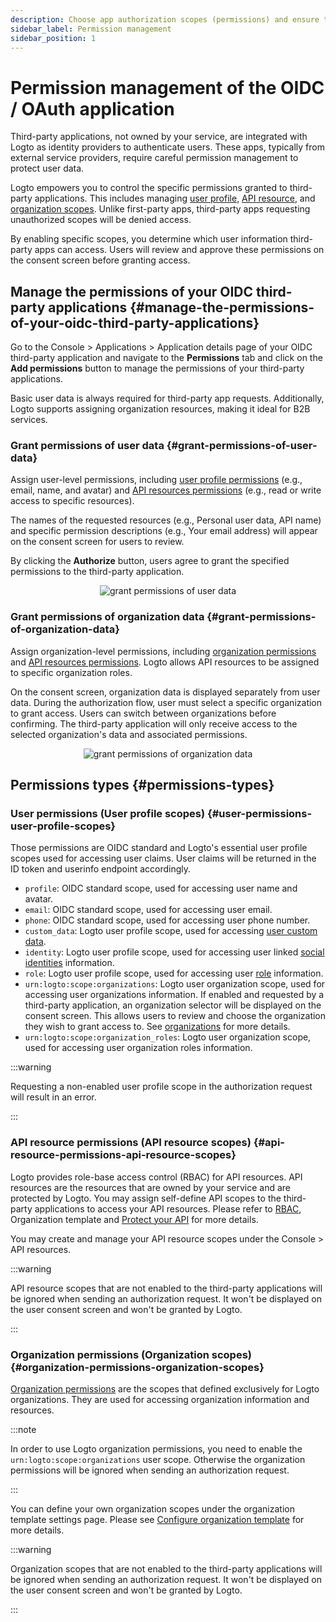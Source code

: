 ```yaml
---
description: Choose app authorization scopes (permissions) and ensure they are clearly shown on the OAuth consent screen.
sidebar_label: Permission management
sidebar_position: 1
---
```


# Permission management of the OIDC / OAuth application

Third-party applications, not owned by your service, are integrated with Logto as identity providers to authenticate users. These apps, typically from external service providers, require careful permission management to protect user data.

Logto empowers you to control the specific permissions granted to third-party applications. This includes managing [user profile](#user-permissions-user-profile-scopes), [API resource](#api-resource-permissions-api-resource-scopes), and [organization scopes](#organization-permissions-organization-scopes). Unlike first-party apps, third-party apps requesting unauthorized scopes will be denied access.

By enabling specific scopes, you determine which user information third-party apps can access. Users will review and approve these permissions on the consent screen before granting access.

## Manage the permissions of your OIDC third-party applications \{#manage-the-permissions-of-your-oidc-third-party-applications}

Go to the <CloudLink to="/applications">Console > Applications > Application details page</CloudLink> of your OIDC third-party application and navigate to the **Permissions** tab and click on the **Add permissions** button to manage the permissions of your third-party applications.

Basic user data is always required for third-party app requests. Additionally, Logto supports assigning organization resources, making it ideal for B2B services.

### Grant permissions of user data \{#grant-permissions-of-user-data}

Assign user-level permissions, including [user profile permissions](#user-permissions-user-profile-scopes) (e.g., email, name, and avatar) and [API resources permissions](#api-resource-permissions-api-resource-scopes) (e.g., read or write access to specific resources).

The names of the requested resources (e.g., Personal user data, API name) and specific permission descriptions (e.g., Your email address) will appear on the consent screen for users to review.

By clicking the **Authorize** button, users agree to grant the specified permissions to the third-party application.

<center>
  <img src="/img/assets/grant-permissions-of-user-data.webp" alt="grant permissions of user data" />
</center>

### Grant permissions of organization data \{#grant-permissions-of-organization-data}

Assign organization-level permissions, including [organization permissions](#organization-permissions-organization-scopes) and [API resources permissions](#api-resource-permissions-api-resource-scopes). Logto allows API resources to be assigned to specific organization roles.

On the consent screen, organization data is displayed separately from user data. During the authorization flow, user must select a specific organization to grant access. Users can switch between organizations before confirming. The third-party application will only receive access to the selected organization's data and associated permissions.

<center>
  <img
    src="/img/assets/grant-permissions-of-organization-data.webp"
    alt="grant permissions of organization data"
  />
</center>

## Permissions types \{#permissions-types}

### User permissions (User profile scopes) \{#user-permissions-user-profile-scopes}

Those permissions are OIDC standard and Logto's essential user profile scopes used for accessing user claims. User claims will be returned in the ID token and userinfo endpoint accordingly.

- `profile`: OIDC standard scope, used for accessing user name and avatar.
- `email`: OIDC standard scope, used for accessing user email.
- `phone`: OIDC standard scope, used for accessing user phone number.
- `custom_data`: Logto user profile scope, used for accessing [user custom data](/user-management/user-data/#custom-data).
- `identity`: Logto user profile scope, used for accessing user linked [social identities](/user-management/user-data/#social-identities) information.
- `role`: Logto user profile scope, used for accessing user [role](/authorization/role-based-access-control/#roles) information.
- `urn:logto:scope:organizations`: Logto user organization scope, used for accessing user organizations information. If enabled and requested by a third-party application, an organization selector will be displayed on the consent screen. This allows users to review and choose the organization they wish to grant access to. See [organizations](/organizations) for more details.
- `urn:logto:scope:organization_roles`: Logto user organization scope, used for accessing user organization roles information.

:::warning

Requesting a non-enabled user profile scope in the authorization request will result in an error.

:::

### API resource permissions (API resource scopes) \{#api-resource-permissions-api-resource-scopes}

Logto provides role-base access control (RBAC) for API resources. API resources are the resources that are owned by your service and are protected by Logto. You may assign self-define API scopes to the third-party applications to access your API resources. Please refer to [RBAC](/authorization/role-based-access-control), Organization template and [Protect your API](/authorization/api-resources/protect-your-api/) for more details.

You may create and manage your API resource scopes under the <CloudLink to="/api-resources">Console > API resources</CloudLink>.

:::warning

API resource scopes that are not enabled to the third-party applications will be ignored when sending an authorization request. It won't be displayed on the user consent screen and won't be granted by Logto.

:::

### Organization permissions (Organization scopes) \{#organization-permissions-organization-scopes}

[Organization permissions](/authorization/organization-template/#organization-permission) are the scopes that defined exclusively for Logto organizations. They are used for accessing organization information and resources.

:::note

In order to use Logto organization permissions, you need to enable the `urn:logto:scope:organizations` user scope. Otherwise the organization permissions will be ignored when sending an authorization request.

:::

You can define your own organization scopes under the organization template settings page. Please see [Configure organization template](/authorization/organization-template/configure-organization-template/) for more details.

:::warning

Organization scopes that are not enabled to the third-party applications will be ignored when sending an authorization request. It won't be displayed on the user consent screen and won't be granted by Logto.

:::
